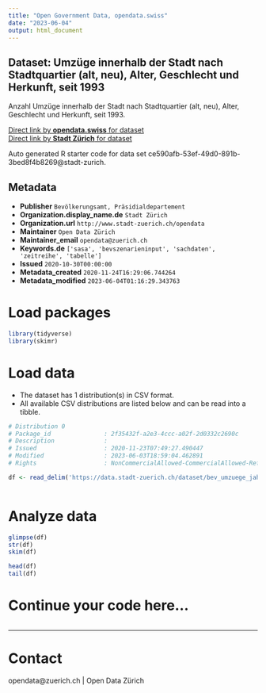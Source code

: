 ```yaml
---
title: "Open Government Data, opendata.swiss"
date: "2023-06-04"
output: html_document
---
```


## Dataset: Umzüge innerhalb der Stadt nach Stadtquartier (alt, neu), Alter, Geschlecht und Herkunft, seit 1993


Anzahl Umzüge innerhalb der Stadt nach Stadtquartier (alt, neu), Alter, Geschlecht und Herkunft, seit 1993.


[Direct link by **opendata.swiss** for dataset](https://opendata.swiss/de/dataset/umzuge-innerhalb-der-stadt-nach-stadtquartier-alt-neu-alter-geschlecht-und-herkunft-seit-1993)<br>
[Direct link by **Stadt Zürich** for dataset](https://data.stadt-zuerich.ch/dataset/bev_umzuege_jahr_quartier_alter_geschlecht_herkunft_od5706)

Auto generated R starter code for data set ce590afb-53ef-49d0-891b-3bed8f4b8269@stadt-zurich.

## Metadata

- **Publisher** `Bevölkerungsamt, Präsidialdepartement`
- **Organization.display_name.de** `Stadt Zürich`
- **Organization.url** `http://www.stadt-zuerich.ch/opendata`
- **Maintainer** `Open Data Zürich`
- **Maintainer_email** `opendata@zuerich.ch`
- **Keywords.de** `['sasa', 'bevszenarieninput', 'sachdaten', 'zeitreihe', 'tabelle']`
- **Issued** `2020-10-30T00:00:00`
- **Metadata_created** `2020-11-24T16:29:06.744264`
- **Metadata_modified** `2023-06-04T01:16:29.343763`


# Load packages

```r

library(tidyverse)
library(skimr)

```

# Load data

-   The dataset has 1 distribution(s) in CSV format.
-   All available CSV distributions are listed below and can be read into a tibble.

```r

# Distribution 0
# Package_id               : 2f35432f-a2e3-4ccc-a02f-2d0332c2690c
# Description              : 
# Issued                   : 2020-11-23T07:49:27.490447
# Modified                 : 2023-06-03T18:59:04.462891
# Rights                   : NonCommercialAllowed-CommercialAllowed-ReferenceNotRequired

df <- read_delim('https://data.stadt-zuerich.ch/dataset/bev_umzuege_jahr_quartier_alter_geschlecht_herkunft_od5706/download/BEV570OD5706.csv')



```

# Analyze data

```r

glimpse(df)
str(df)
skim(df)

head(df)
tail(df)

```

# Continue your code here...

```r

```

------------------------------------------------------------------------

# Contact

opendata@zuerich.ch | Open Data Zürich
